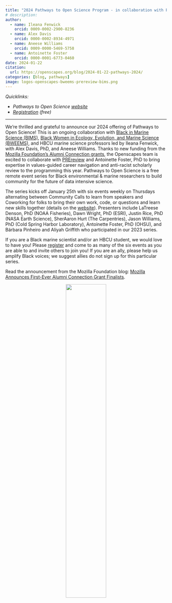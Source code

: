 ```yaml
---
title: "2024 Pathways to Open Science Program - in collaboration with PREreview"
# description: 
author: 
  - name: Ileana Fenwick
    orcid: 0009-0002-2900-8236
  - name: Alex Davis
    orcid: 0000-0002-8934-4971
  - name: Aneese Williams
    orcid: 0009-0000-5469-5758
  - name: Antoinette Foster
    orcid: 0000-0001-6773-0460
date: 2024-01-22
citation: 
  url: https://openscapes.org/blog/2024-01-22-pathways-2024/
categories: [blog, pathways]
image: logos-openscapes-bweems-prereview-bims.png
---
```


*Quicklinks:*

-   *Pathways to Open Science [website](https://openscapes.github.io/pathways-to-open-science/)*
-   [*Registration*](https://zoom.us/meeting/register/tJ0ldempqDIrHtQ4KqAbr442Tm0xl4-h_dtC) *(free)*

------------------------------------------------------------------------

We're thrilled and grateful to announce our 2024 offering of Pathways to Open Science! This is an ongoing collaboration with [Black in Marine Science (BIMS)](https://www.blackinmarinescience.org/), [Black Women in Ecology, Evolution, and Marine Science (BWEEMS)](https://www.bweems.org/), and HBCU marine science professors led by Ileana Fenwick, with Alex Davis, PhD, and Aneese Williams. Thanks to new funding from the [Mozilla Foundation's Alumni Connection grants](https://foundation.mozilla.org/en/blog/mozilla-announces-first-ever-alumni-connection-grant-finalists/), the Openscapes team is excited to collaborate with [PREreview](https://prereview.org/) and Antoinette Foster, PhD to bring expertise in values-guided career navigation and anti-racist scholarly review to the programming this year. Pathways to Open Science is a free remote event series for Black environmental & marine researchers to build community for the future of data intensive science.

The series kicks off January 25th with six events weekly on Thursdays alternating between Community Calls to learn from speakers and Coworking for folks to bring their own work, code, or questions and learn new skills together (details on the [website](https://openscapes.github.io/pathways-to-open-science/#program-details)). Presenters include LaTreese Denson, PhD (NOAA Fisheries), Dawn Wright, PhD (ESRI), Justin Rice, PhD (NASA Earth Science), SherAaron Hurt (The Carpentries), Jason Williams, PhD (Cold Spring Harbor Laboratory), Antoinette Foster, PhD (OHSU), and Bárbara Pinheiro and Aliyah Griffith who participated in our 2023 series.

If you are a Black marine scientist and/or an HBCU student, we would love to have you! Please [register](https://zoom.us/meeting/register/tJ0ldempqDIrHtQ4KqAbr442Tm0xl4-h_dtC) and come to as many of the six events as you are able to and invite others to join you! If you are an ally, please help us amplify Black voices; we suggest allies do not sign up for this particular series.

Read the announcement from the Mozilla Foundation blog: [Mozilla Announces First-Ever Alumni Connection Grant Finalists](https://foundation.mozilla.org/en/blog/mozilla-announces-first-ever-alumni-connection-grant-finalists/).

<center>![](logos-openscapes-bweems-prereview-bims.png){width="50%"}</center>
